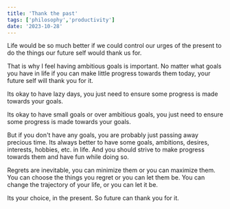 ```yaml
---
title: 'Thank the past'
tags: ['philosophy','productivity']
date: '2023-10-28'
---
```


Life would be so much better if we could control our urges of the present to do the things our future self would thank us for.

That is why I feel having ambitious goals is important. No matter what goals you have in life if you can make little progress towards them today, your future self will thank you for it.

Its okay to have lazy days, you just need to ensure some progress is made towards your goals.

Its okay to have small goals or over ambitious goals, you just need to ensure some progress is made towards your goals.

But if you don't have any goals, you are probably just passing away precious time. Its always better to have some goals, ambitions, desires, interests, hobbies, etc. in life. And you should strive to make progress towards them and have fun while doing so.

Regrets are inevitable, you can minimize them or you can maximize them.
You can choose the things you regret or you can let them be.
You can change the trajectory of your life, or you can let it be.

Its your choice, in the present. So future can thank you for it.